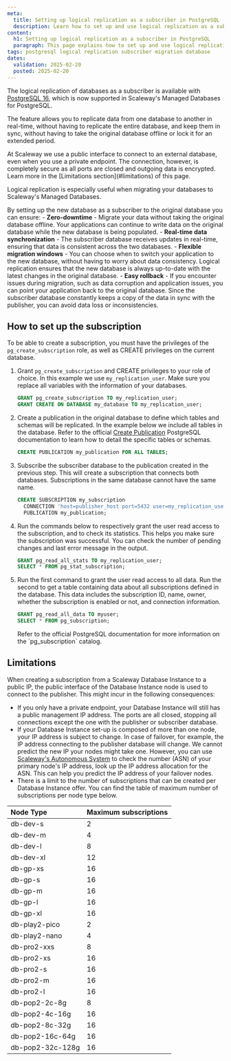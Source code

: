 ```yaml
---
meta:
  title: Setting up logical replication as a subscriber in PostgreSQL
  description: Learn how to set up and use logical replication as a subscriber in PostgreSQL to migrate your database with zero downtime
content:
  h1: Setting up logical replication as a subscriber in PostgreSQL
  paragraph: This page explains how to set up and use logical replication as a subscriber in PostgreSQL to migrate your database to Scaleway, with zero downtime and real-time data synchronization
tags: postgresql logical replication subscriber migration database
dates:
  validation: 2025-02-20
  posted: 2025-02-20
---
```


The logical replication of databases as a subscriber is available with [PostgreSQL 16](/managed-databases-for-postgresql-and-mysql/reference-content/pg-version-updates#postgresql-16), which is now supported in Scaleway's Managed Databases for PostgreSQL.

The feature allows you to replicate data from one database to another in real-time, without having to replicate the entire database, and keep them in sync, without having to take the original database offline or lock it for an extended period.

<Message type="important">
  At Scaleway we use a public interface to connect to an external database, even when you use a private endpoint. The connection, however, is completely secure as all ports are closed and outgoing data is encrypted. Learn more in the [Limitations section](#limitations) of this page.
</Message>

Logical replication is especially useful when migrating your databases to Scaleway's Managed Databases.

By setting up the new database as a subscriber to the original database you can ensure:
    - **Zero-downtime** - Migrate your data without taking the original database offline. Your applications can continue to write data on the original database while the new database is being populated.
    - **Real-time data synchronization** - The subscriber database receives updates in real-time, ensuring that data is consistent across the two databases.
    - **Flexible migration windows** - You can choose when to switch your application to the new database, without having to worry about data consistency. Logical replication ensures that the new database is always up-to-date with the latest changes in the original database.
    - **Easy rollback** - If you encounter issues during migration, such as data corruption and application issues, you can point your application back to the original database. Since the subscriber database constantly keeps a copy of the data in sync with the publisher, you can avoid data loss or inconsistencies.


## How to set up the subscription

To be able to create a subscription, you must have the privileges of the `pg_create_subscription` role, as well as CREATE privileges on the current database.

1. Grant `pg_create_subscription` and CREATE privileges to your role of choice. In this example we use `my_replication_user`. Make sure you replace all variables with the information of your databases.

    ```sql
    GRANT pg_create_subscription TO my_replication_user;
    GRANT CREATE ON DATABASE my_database TO my_replication_user;
    ```
2. Create a publication in the original database to define which tables and schemas will be replicated. In the example below we include all tables in the database.
    <Message type="tip">
      Refer to the official [Create Publication](https://www.postgresql.org/docs/16/sql-createpublication.html) PostgreSQL documentation to learn how to detail the specific tables or schemas.
    </Message>

    ```sql
    CREATE PUBLICATION my_publication FOR ALL TABLES;
    ```
3. Subscribe the subscriber database to the publication created in the previous step. This will create a subscription that connects both databases.
    <Message type="important">
      Subscriptions in the same database cannot have the same name.
    </Message>

    ```sql
    CREATE SUBSCRIPTION my_subscription
      CONNECTION 'host=publisher_host port=5432 user=my_replication_user password=my_password dbname=my_database'
      PUBLICATION my_publication;
    ```
4. Run the commands below to respectively grant the user read access to the subscription, and to check its statistics. This helps you make sure the subscription was successful. You can check the number of pending changes and last error message in the output.
    ```sql
    GRANT pg_read_all_stats TO my_replication_user;
    SELECT * FROM pg_stat_subscription;
    ```
5. Run the first command to grant the user read access to all data. Run the second to get a table containing data about all subscriptions defined in the database. This data includes the subscription ID, name, owner, whether the subscription is enabled or not, and connection information.
    ```sql
    GRANT pg_read_all_data TO myuser;
    SELECT * FROM pg_subscription;
    ```
    <Message type="tip">
      Refer to the official PostgreSQL documentation for more information on the `pg_subscription` catalog.
    </Message>


## Limitations

When creating a subscription from a Scaleway Database Instance to a public IP, the public interface of the Database Instance node is used to connect to the publisher. This might incur in the following consequences:

- If you only have a private endpoint, your Database Instance will still has a public management IP address. The ports are all closed, stopping all connections except the one with the publisher or subscriber database.
- If your Database Instance set-up is composed of more than one node, your IP address is subject to change. In case of failover, for example, the IP address connecting to the publisher database will change. We cannot predict the new IP your nodes might take one. However, you can use [Scaleway's Autonomous System](https://ipinfo.io/AS12876) to check the number (ASN) of your primary node's IP address, look up the IP address allocation for the ASN. This can help you predict the IP address of your failover nodes.
- There is a limit to the number of subscriptions that can be created per Database Instance offer. You can find the table of maximum number of subscriptions per node type below.

| Node Type | Maximum subscriptions |
| :--- | :--- |
| db-dev-s | 2 |
| db-dev-m | 4 |
| db-dev-l | 8 |
| db-dev-xl | 12 |
| db-gp-xs | 16 |
| db-gp-s | 16 |
| db-gp-m | 16 |
| db-gp-l | 16 |
| db-gp-xl | 16 |
| db-play2-pico | 2 |
| db-play2-nano | 4 |
| db-pro2-xxs | 8 |
| db-pro2-xs | 16 |
| db-pro2-s | 16 |
| db-pro2-m | 16 |
| db-pro2-l | 16 |
| db-pop2-2c-8g | 8 |
| db-pop2-4c-16g | 16 |
| db-pop2-8c-32g | 16 |
| db-pop2-16c-64g | 16 |
| db-pop2-32c-128g | 16 |

